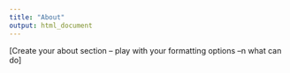 ```yaml
---
title: "About"
output: html_document
---
```


[Create your about section -- play with your formatting options --n what can do]